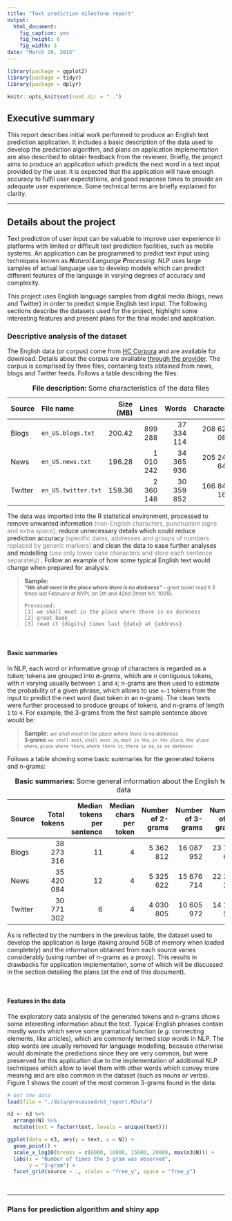 ```yaml
---
title: "Text prediction milestone report"
output:
  html_document:
    fig_caption: yes
    fig_height: 6
    fig_width: 5
date: "March 29, 2015"
---
```



```r
library(package = ggplot2)
library(package = tidyr)
library(package = dplyr)

knitr::opts_knit$set(root.dir = "..")
```

## Executive summary

This report describes initial work performed to produce an English text prediction application.
It includes a basic description of the data used to develop the prediction algorithm,
and plans on application implementation are also described to obtain feedback from the reviewer.
Briefly, the project aims to produce an application which predicts the next word in a text input provided by the user.
It is expected that the application will have enough accuracy to fulfil user expectations,
and good response times to provide an adequate user experience.
Some technical terms are briefly explained for clarity.

---

## Details about the project

Text prediction of user input can be valuable to improve user experience in platforms with limited or difficult text prediction facilities,
such as mobile systems.
An application can be programmed to predict text input using techniques known as _**N**atural **L**anguage **P**rocessing_.
NLP uses large samples of actual language use to develop models
which can predict different features of the language in varying degrees of accuracy and complexity.

This project uses English language samples from digital media (blogs, news and Twitter)
in order to predict simple English text input.
The following sections describe the datasets used for the project,
highlight some interesting features and
present plans for the final model and application.




### Descriptive analysis of the dataset

The English data (or corpus) come from [HC Corpora](http://www.corpora.heliohost.org/) and are available for download.
Details about the corpus are available [through the provider](http://www.corpora.heliohost.org/aboutcorpus.html).
The corpus is comprised by three files, containing texts obtained from news, blogs and Twitter feeds.
Follows a table describing the files:

--------------------------------------------------------------------------------
Source   File name               Size (MB)     Lines        Words     Characters
-------- --------------------- ----------- --------- ------------ --------------
Blogs     `en_US.blogs.txt`      200.42      899 288   37 334 114    208 623 085

News      `en_US.news.txt`       196.28    1 010 242   34 365 936    205 243 643

Twitter   `en_US.twitter.txt`    159.36    2 360 148   30 359 852    166 843 164
--------------------------------------------------------------------------------

Table: **File description:** Some characteristics of the data files


The data was imported into the R statistical environment,
processed to remove unwanted information
<span style="color: grey">
  (non-English characters, punctuation signs and extra space),
</span>
reduce unnecessary details which could reduce prediction accuracy
<span style="color: grey">
  (specific dates, addresses and groups of numbers replaced by generic markers)
</span>
and clean the data to ease further analyses and modelling
<span style="color: grey">
  (use only lower case characters and store each sentence separately)
</span>.
Follow an example of how some typical English text would change when prepared for analysis:

> **Sample:**  
> <small>
> <b><i>"We shall meet in the place where there is no darkness"</i></b>
> <span> - great book! read it 3 times last February
> at NYPL on 5th and 42nd Street NY, 10018.</span>
> </small>
>
> ```
> Processed:
> [1] we shall meet in the place where there is no darkness
> [2] great book
> [3] read it {digits} times last {date} at {address}
> ```

</br>




#### Basic summaries

In NLP, each word or informative group of characters is regarded as a _token_;
tokens are grouped into _**n**-grams_, which are _n_ contiguous tokens, with _n_ varying usually between `1` and `4`;
n-grams are then used to estimate the probability of a given phrase,
which allows to use `n-1` tokens from the input to predict the next word
(last token in an n-gram).
The clean texts were further processed to produce groups of tokens,
and n-grams of length `1` to `4`.
For example, the 3-grams from the first sample sentence above would be:

> **Sample:**
> <small><i>we shall meet in the place where there is no darkness</i>  
> <b>3-grams</b>: `we shall meet`, `shall meet in`, `meet in the`,
> `in the place`, `the place where`, `place where there`, `where there is`,
> `there is no`, `is no darkness`
> </small>


Follows a table showing some basic summaries for the generated tokens and n-grams:

--------------------------------------------------------------------------------
Source       Total  Median tokens  Median chars  Number of  Number of  Number of
            tokens   per sentence     per token    2-grams    3-grams    4-grams
------- ---------- -------------- ------------- ---------- ---------- ----------
Blogs   38 273 316             11             4  5 362 812 16 087 952 23 724 661

News    35 420 084             12             4  5 325 622 15 676 714 22 380 268

Twitter 30 771 302              6             4  4 030 805 10 605 972 14 170 541
--------------------------------------------------------------------------------

Table: **Basic summaries:** Some general information about the English text data


As is reflected by the numbers in the previous table,
the dataset used to develop the application is large
(taking around 5GB of memory when loaded completely)
and the information obtained from each source varies considerably
(using number of n-grams as a proxy).
This results in drawbacks for application implementation,
some of which will be discussed in the section detailing the plans
(at the end of this document).

</br>




#### Features in the data

The exploratory data analysis of the generated tokens and n-grams shows some interesting information about the text.
Typical English phrases contain mostly words which serve some gramatical function
(_e.g._ connecting elements, like articles),
which are commonly termed _stop words_ in NLP.
The stop words are usually removed for language modelling,
because otherwise would dominate the predictions since they are very common,
but were preserved for this application due to the implementation of additional NLP techniques
which allow to level them with other words which convey more meaning
and are also common in the dataset (such as nouns or verbs).
Figure 1 shows the count of the most common 3-grams found in the data:


```r
# Get the data
load(file = "./data/processed/n3_report.RData")

n3 <- n3 %>%
  arrange(N) %>%
  mutate(text = factor(text, levels = unique(text)))

ggplot(data = n3, aes(y = text, x = N)) +
  geom_point() +
  scale_x_log10(breaks = c(6000, 10000, 15000, 20000, max(n3$N))) +
  labs(x = "Number of times the 3-gram was observed",
       y = "3-gram") +
  facet_grid(source ~ ., scales = "free_y", space = "free_y")
```




</br>



---

### Plans for prediction algorithm and shiny app

